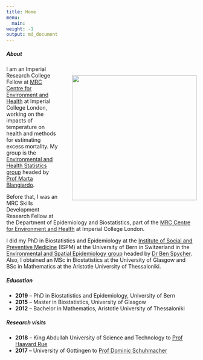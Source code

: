 ```yaml
---
title: Home
menu: 
  main:
weight: -1
output: md_document
--- 
```

   
##### About

<img style="float: right; padding-left: 7%; padding-bottom: 7%; padding-top: 5%;" src="/images/me2.png" width="330"/>
 
I am an Imperial Research College Fellow at [MRC Centre for Environment and Health](https://www.environment-health.ac.uk/) at Imperial College London, working on the impacts of temperature on health and methods for estimating excess mortality. My group is the [Environmental and Health Statistics group](https://sites.google.com/view/envstats/home) headed by [Prof Marta Blangiardo](https://www.imperial.ac.uk/people/m.blangiardo). 
 
Before that, I was an MRC Skills Development Research Fellow at the Department of Epidemiology and Biostatistics, part of the [MRC Centre for Environment and Health](https://www.environment-health.ac.uk/) at Imperial College London. 

Ι did my PhD in Biostatistics and Epidemiology at the
[Institute of Social and Preventive
Medicine](https://www.ispm.unibe.ch/) (ISPM) at the University of Bern
in Switzerland in the [Environmental and Spatial Epidemiology group](https://www.ispm.unibe.ch/research/research_groups/environmental_and_spatial_epidemiology/index_eng.html)
headed by [Dr Ben Spycher](https://www.ispm.unibe.ch/about_us/staff/spycher_ben/index_eng.html).
Also, I obtained an MSc in Biostatistics at the University of Glasgow
and BSc in Mathematics at the Aristotle University of Thessaloniki.
<br>

##### Education

* **2019** -- PhD in Biostatistics and Epidemiology, University of Bern
* **2015** -- Master in Biostatistics, University of Glasgow
* **2012** -- Bachelor in Mathematics, Aristotle University of Thessaloniki

##### Research visits

* **2018** -- King Abdullah University of Science and Technology to [Prof Haavard Rue](https://www.kaust.edu.sa/en/study/faculty/haavard-rue) 
* **2017** -- University of Gottingen to [Prof Dominic Schuhmacher](http://www.dominic.schuhmacher.name/)

